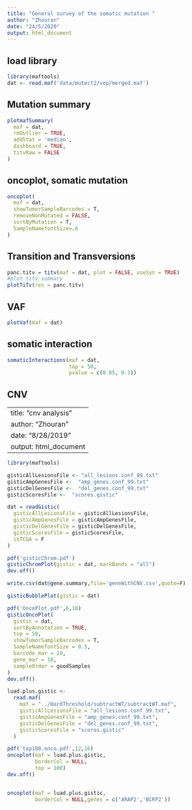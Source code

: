 ```yaml
---
title: "General survey of the somatic mutation "
author: "Zhouran"
date: "24/5/2020"
output: html_document
---
```


## load library

```r
library(maftools)
dat <- read.maf('data/mutect2/vep/merged.maf')

```

## Mutation summary

```r

plotmafSummary(
  maf = dat,
  rmOutlier = TRUE,
  addStat = 'median',
  dashboard = TRUE,
  titvRaw = FALSE
)

```
## oncoplot, somatic mutation

```r

oncoplot(
  maf = dat,
  showTumorSampleBarcodes = T,
  removeNonMutated = FALSE,
  sortByMutation = T,
  SampleNamefontSize=.6
)


```

## Transition and Transversions

```r
panc.titv = titv(maf = dat, plot = FALSE, useSyn = TRUE)
#plot titv summary
plotTiTv(res = panc.titv)

```

## VAF

```r

plotVaf(maf = dat)

```

## somatic interaction

```r
somaticInteractions(maf = dat,
                    top = 50,
                    pvalue = c(0.05, 0.1))

```

## CNV

---
title: "cnv analysis"
author: "Zhouran"
date: "8/28/2019"
output: html_document
---

```r
library(maftools)
```

```r
gisticAllLesionsFile <- "all_lesions.conf_99.txt"
gisticAmpGenesFile <-  "amp_genes.conf_99.txt"
gisticDelGenesFile <-  "del_genes.conf_99.txt"
gisticScoresFile <-  "scores.gistic"

```


```r
dat = readGistic(
  gisticAllLesionsFile = gisticAllLesionsFile,
  gisticAmpGenesFile = gisticAmpGenesFile,
  gisticDelGenesFile = gisticDelGenesFile,
  gisticScoresFile = gisticScoresFile,
  isTCGA = F
)

```

```r
pdf('gisticChrom.pdf')
gisticChromPlot(gistic = dat, markBands = "all")
dev.off()

write.csv(dat@gene.summary,file='geneWithCNV.csv',quote=F)
```

```r
gisticBubblePlot(gistic = dat)
```

```r
pdf('OncoPlot.pdf',6,10)
gisticOncoPlot(
  gistic = dat,
  sortByAnnotation = TRUE,
  top = 50,
  showTumorSampleBarcodes = T,
  SampleNamefontSize = 0.5,
  barcode_mar = 10,
  gene_mar = 10,
  sampleOrder = goodSamples
)
dev.off()
```


```r
luad.plus.gistic <-
  read.maf(
    maf = "../HardThreshold/subtractWT/subtractWT.maf",
    gisticAllLesionsFile = "all_lesions.conf_99.txt",
    gisticAmpGenesFile = "amp_genes.conf_99.txt",
    gisticDelGenesFile = "del_genes.conf_99.txt",
    gisticScoresFile = "scores.gistic"
  )

pdf('top100.onco.pdf',12,16)
oncoplot(maf = luad.plus.gistic,
         borderCol = NULL,
         top = 100)
dev.off()


oncoplot(maf = luad.plus.gistic,
         borderCol = NULL,genes = c('ARAP2','BCRP2'))

```
